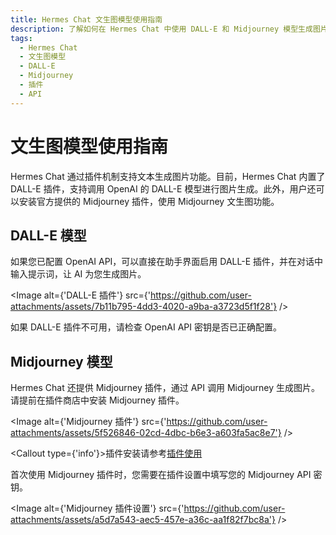 ```yaml
---
title: Hermes Chat 文生图模型使用指南
description: 了解如何在 Hermes Chat 中使用 DALL-E 和 Midjourney 模型生成图片，配置插件并调用 API。
tags:
  - Hermes Chat
  - 文生图模型
  - DALL-E
  - Midjourney
  - 插件
  - API
---
```


# 文生图模型使用指南

Hermes Chat 通过插件机制支持文本生成图片功能。目前，Hermes Chat 内置了 DALL-E 插件，支持调用 OpenAI 的 DALL-E 模型进行图片生成。此外，用户还可以安装官方提供的 Midjourney 插件，使用 Midjourney 文生图功能。

## DALL-E 模型

如果您已配置 OpenAI API，可以直接在助手界面启用 DALL-E 插件，并在对话中输入提示词，让 AI 为您生成图片。

<Image alt={'DALL-E 插件'} src={'https://github.com/user-attachments/assets/7b11b795-4dd3-4020-a9ba-a3723d5f1f28'} />

如果 DALL-E 插件不可用，请检查 OpenAI API 密钥是否已正确配置。

## Midjourney 模型

Hermes Chat 还提供 Midjourney 插件，通过 API 调用 Midjourney 生成图片。请提前在插件商店中安装 Midjourney 插件。

<Image alt={'Midjourney 插件'} src={'https://github.com/user-attachments/assets/5f526846-02cd-4dbc-b6e3-a603fa5ac8e7'} />

<Callout type={'info'}>插件安装请参考[插件使用](/zh/docs/usage/plugins/basic-usage)</Callout>

首次使用 Midjourney 插件时，您需要在插件设置中填写您的 Midjourney API 密钥。

<Image alt={'Midjourney 插件设置'} src={'https://github.com/user-attachments/assets/a5d7a543-aec5-457e-a36c-aa1f82f7bc8a'} />

